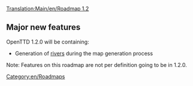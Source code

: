[[Translation:Main/en/Roadmap 1.2]]{{Template:Roadmapheader|
previous=Roadmap 1.1|
current=Roadmap 1.2|
next=Roadmap 1.3|
}}

==Major new features==

OpenTTD 1.2.0 will be containing:

* Generation of [[Main/en/River|rivers]] during the map generation process


Note: Features on this roadmap are not per definition going to be in 1.2.0.
[[Category:en/Roadmaps]]